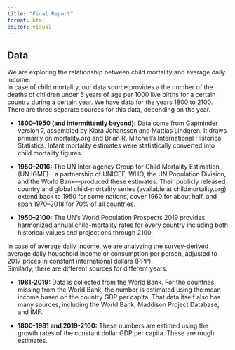 ```yaml
---
title: "Final Report"
format: html
editor: visual
---
```


## Data

We are exploring the relationship between child mortality and average daily income. \
In case of child mortality, our data source provides a the number of the deaths of children under 5 years of age per 1000 live births for a certain country during a certain year. We have data for the years 1800 to 2100. \
There are three separate sources for this data, depending on the year.

-   **1800–1950 (and intermittently beyond):** Data come from Gapminder version 7, assembled by Klara Johansson and Mattias Lindgren. It draws primarily on mortality.org and Brian R. Mitchell’s International Historical Statistics. Infant mortality estimates were statistically converted into child mortality figures.

-   **1950–2016:** The UN Inter‐agency Group for Child Mortality Estimation (UN IGME)—a partnership of UNICEF, WHO, the UN Population Division, and the World Bank—produced these estimates. Their publicly released country and global child-mortality series (available at childmortality.org) extend back to 1950 for some nations, cover 1960 for about half, and span 1970–2018 for 70% of all countries.

-   **1950–2100:** The UN’s World Population Prospects 2019 provides harmonized annual child-mortality rates for every country including both historical values and projections through 2100.

In case of average daily income, we are analyzing the survey-derived average daily household income or consumption per person, adjusted to 2017 prices in constant international dollars (PPP).\
Similarly, there are different sources for different years.

-   **1981-2019:** Data is collected from the World Bank. For the countries missing from the World Bank, the number is estimated using the mean income based on the country GDP per capita. That data itself also has many sources, including the World Bank, Maddison Project Database, and IMF.

-   **1800-1981 and 2019-2100:** These numbers are estimed using the growth rates of the constant dollar GDP per capita. These are rough estimates.
